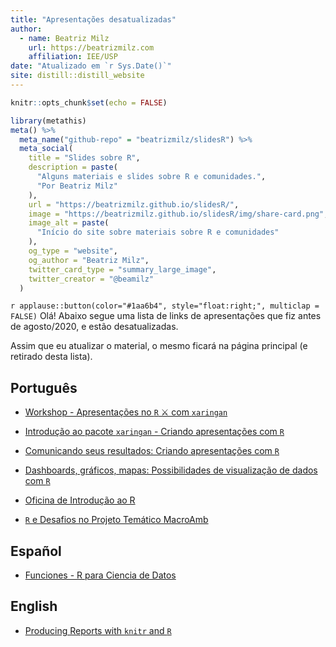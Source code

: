 ```yaml
---
title: "Apresentações desatualizadas"
author:
  - name: Beatriz Milz 
    url: https://beatrizmilz.com
    affiliation: IEE/USP
date: "Atualizado em `r Sys.Date()`"
site: distill::distill_website
---
```


```r
knitr::opts_chunk$set(echo = FALSE)
```

```r
library(metathis)
meta() %>%
  meta_name("github-repo" = "beatrizmilz/slidesR") %>% 
  meta_social(
    title = "Slides sobre R",
    description = paste(
      "Alguns materiais e slides sobre R e comunidades.",
      "Por Beatriz Milz"
    ),
    url = "https://beatrizmilz.github.io/slidesR/",
    image = "https://beatrizmilz.github.io/slidesR/img/share-card.png",
    image_alt = paste(
      "Início do site sobre materiais sobre R e comunidades"
    ),
    og_type = "website",
    og_author = "Beatriz Milz",
    twitter_card_type = "summary_large_image",
    twitter_creator = "@beamilz"
  )
```




`r applause::button(color="#1aa6b4", style="float:right;", multiclap = FALSE)` Olá! Abaixo segue uma lista de links de apresentações que fiz antes de agosto/2020, e estão desatualizadas. 

Assim que eu atualizar o material, o mesmo ficará na página principal (e retirado desta lista).

   
## Português


- <i class="fas fa-chalkboard-teacher"></i> [Workshop - Apresentações no `R` ⚔ com `xaringan`](https://beatrizmilz.github.io/aMostra-IME-2019-Xaringan/)

- <i class="fas fa-chalkboard-teacher"></i> [Introdução ao pacote `xaringan` - Criando apresentações com `R`](https://beatrizmilz.github.io/IME-27-08-2019/)

- <i class="fab fa-meetup"></i> [Comunicando seus resultados: Criando apresentações com `R`](https://beatrizmilz.github.io/IV-SER-RLadies/)



- <i class="fab fa-meetup"></i> [Dashboards, gráficos, mapas: Possibilidades de visualização de dados com `R`](https://beatrizmilz.github.io/NerdzaoWeek/)

- <i class="fas fa-chalkboard-teacher"></i> [Oficina de Introdução ao R](https://beatrizmilz.github.io/Oficina_intro_R_UFABC_2018)


- <i class="fas fa-chalkboard-teacher"></i> [`R` e Desafios no Projeto Temático MacroAmb](https://beatrizmilz.github.io/apresentacao_R_MMP_17-10-2018)

## Español

- <i class="fas fa-chalkboard-teacher"></i> [Funciones - R para Ciencia de Datos](https://beatrizmilz.github.io/2020-R4DS-Functions/)


## English

-  <i class="fas fa-chalkboard-teacher"></i> [Producing Reports with `knitr` and `R`](https://beatrizmilz.github.io/CODATASP18_knitr)